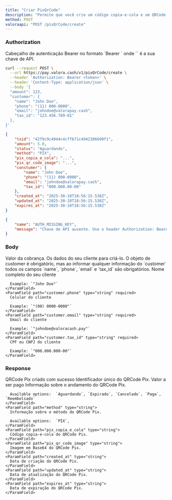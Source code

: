 ```yaml
---
title: "Criar PixQrCode"
description: "Permite que você crie um código copia-e-cola e um QRCode Pix para seu cliente fazer o pagamento."
method: POST
valoraapi: "POST /pixQrCode/create"
---
```


### Authorization

<ParamField path="Authorization" type="string" required>
  Cabeçalho de autenticação Bearer no formato `Bearer <api-key>` onde `<api-key>` é a sua chave de API.
</ParamField>

<RequestExample>

```bash Criar QRCode PIX
curl --request POST \
  --url https://pay.valora.cash/v1/pixQrCode/create \
  --header 'Authorization: Bearer <token>' \
  --header 'Content-Type: application/json' \
  --body '{
  "amount": 123,
  "customer": {
    "name": "John Doe",
    "phone": "(11) 000-0000",
    "email": "johndoe@valorapay.cash",
    "tax_id": "123.456.789-01"
  },
}'
```

</RequestExample>

<ResponseExample>

```json 200
{ 
	"txid": "42f9c9c4944c4cffb71c4942386690f1",
	"amount": 5.0,
	"status": "Aguardando",
	"method": "PIX",
	"pix_copia_e_cola": "...",
	"pix_qr_code_image": "...",
	"constumer": {
		"name": "John Doe",
		"phone": "(11) 000-0000",
		"email": "johndoe@valorapay.cash",
		"tax_id": "000.000.00-00"
	},
	"created_at": "2025-30-10T18:56:15.538Z",
	"updated_at": "2025-30-10T18:56:15.538Z",
	"expires_at": "2025-30-10T18:56:15.538Z"
}
```


```json 401
{
	"name": "AUTH_MISSING_KEY",
	"message": "Chave de API ausente. Use o header Authorization: Bearer <API_KEY>."
}
```

</ResponseExample>

### Body

<ParamField path="amount" type="number" required>
  Valor da cobrança.
</ParamField>

<ParamField path=" customer" type="object" required>
  Os dados do seu cliente para criá-lo. O objeto de customer é obrigatório, mas ao informar qualquer informação do `customer` todos os campos `name`, `phone`, `email` e `tax_id` são obrigatórios.

  <Accordion title="Child attributes">
    <ParamField path="customer.name" type="string" required>
      Nome completo do seu cliente

      Example: `"John Doe"`
    </ParamField>
    <ParamField path="customer.phone" type="string" required>
      Celular do cliente

      Example: `"(00) 0000-0000"`
    </ParamField>
    <ParamField path="customer.email" type="string" required>
      Email do cliente

      Example: `"johndoe@valoracash.pay"`
    </ParamField>
    <ParamField path="customer.tax_id" type="string" required>
      CPF ou CNPJ do cliente

      Example: `"000.000.000-00"`
    </ParamField>
  </Accordion>
</ParamField>

### Response

<ParamField path="response" type="object">
  QRCode Pix criado com sucesso

  <Accordion title="Child attributes">
    <ParamField path="txid" type="string">
      Identificador único do QRCode Pix.
    </ParamField>
    <ParamField path="amount" type="string">
      Valor a ser pago
    </ParamField>
    <ParamField path="status" type="string">
      Informação sobre o andamento do QRCode Pix.

      Available options:  `Aguardando`, `Expirado`, `Cancelado`, `Paga`, `Reembolsado`
    </ParamField>
    <ParamField path="method" type="string">
      Informação sobre o método do QRCode Pix.

      Available options:  `PIX`,
    </ParamField>
    <ParamField path="pix_copia_e_cola" type="string">
      Código copia-e-cola do QRCode Pix.
    </ParamField>
    <ParamField path="pix_qr_code_image" type="string">
      Imagem em Base64 do QRCode Pix.
    </ParamField>
    <ParamField path="created_at" type="string">
      Data de criação do QRCode Pix.
    </ParamField>
    <ParamField path="updated_at" type="string">
      Data de atualização do QRCode Pix.
    </ParamField>
    <ParamField path="expires_at" type="string">
      Data de expiração do QRCode Pix.
    </ParamField>
  </Accordion>
</ParamField>

<ParamField path="error" type="null">
  
</ParamField>